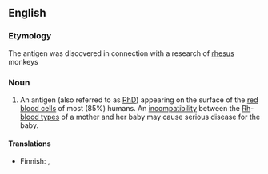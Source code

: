 {{wikipedia}}
==English==

===Etymology===
The antigen was discovered in connection with a research of [[rhesus]] monkeys

===Noun===
{{en-noun|sg=[[rhesus|Rhesus]] [[factor]]}}

# An antigen (also referred to as [[RhD]]) appearing on the surface of the [[red blood cell|red blood cells]] of most (85%) humans. An [[incompatibility]] between the [[Rh]]-[[blood type|blood types]] of a mother and her baby may cause serious disease for the baby.

====Translations====
{{trans-top|RhD-antigen}}
*Finnish: {{t|fi|reesustekijä}}, {{t|fi|Rh-tekijä}}
{{trans-mid}}
{{trans-bottom}}